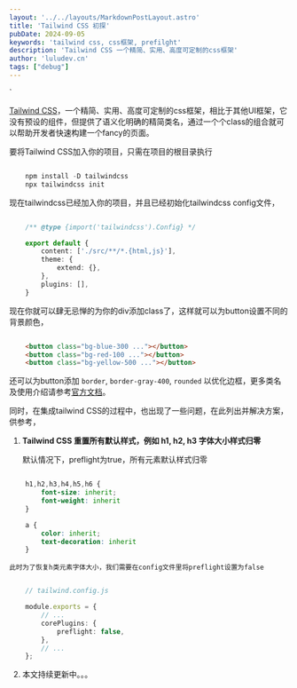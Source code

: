 ```yaml
---
layout: '../../layouts/MarkdownPostLayout.astro'
title: 'Tailwind CSS 初探'
pubDate: 2024-09-05
keywords: 'tailwind css, css框架, prefilght'
description: 'Tailwind CSS 一个精简、实用、高度可定制的css框架'
author: 'luludev.cn'
tags: ["debug"]
---
```


`


<a className='text-orange-300' href='https://www.tailwindcss.cn/' target='_blank'>Tailwind CSS</a>，一个精简、实用、高度可定制的css框架，相比于其他UI框架，它没有预设的组件，但提供了语义化明确的精简类名，通过一个个class的组合就可以帮助开发者快速构建一个fancy的页面。

要将Tailwind CSS加入你的项目，只需在项目的根目录执行

```ts

    npm install -D tailwindcss
    npx tailwindcss init

```

现在tailwindcss已经加入你的项目，并且已经初始化tailwindcss config文件，

```ts

    /** @type {import('tailwindcss').Config} */

    export default {
        content: ['./src/**/*.{html,js}'],
        theme: {
            extend: {},
        },
        plugins: [],
    }

```

现在你就可以肆无忌惮的为你的div添加class了，这样就可以为button设置不同的背景颜色，


```html

    <button class="bg-blue-300 ..."></button>
    <button class="bg-red-100 ..."></button>
    <button class="bg-yellow-500 ..."></button>

```

还可以为button添加 `border`, `border-gray-400`, `rounded` 以优化边框，更多类名及使用介绍请参考<a className='text-orange-300' href='https://www.tailwindcss.cn/docs/installation' target='_blank'>官方文档</a>。

同时，在集成tailwind CSS的过程中，也出现了一些问题，在此列出并解决方案，供参考，

1. **Tailwind CSS 重置所有默认样式，例如 h1, h2, h3 字体大小样式归零**

    默认情况下，preflight为true，所有元素默认样式归零
    
```css

    h1,h2,h3,h4,h5,h6 {
        font-size: inherit;
        font-weight: inherit
    }

    a {
        color: inherit;
        text-decoration: inherit
    }

```
    此时为了恢复h类元素字体大小，我们需要在config文件里将preflight设置为false
    
```ts

    // tailwind.config.js

    module.exports = {
        // ...
        corePlugins: {
            preflight: false,
        },
        // ...
    };

```

2. 本文持续更新中。。。